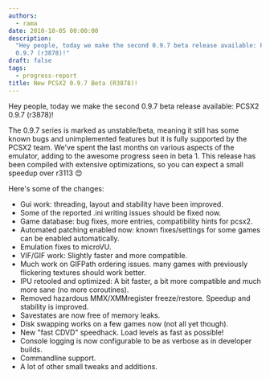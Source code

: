```yaml
---
authors:
  - rama
date: 2010-10-05 00:00:00
description:
  "Hey people, today we make the second 0.9.7 beta release available: PCSX2
  0.9.7 (r3878)!"
draft: false
tags:
  - progress-report
title: New PCSX2 0.9.7 Beta (R3878)!
---
```


Hey people, today we make the second 0.9.7 beta release available: PCSX2 0.9.7 (r3878)!

<!-- truncate -->

The 0.9.7 series is marked as unstable/beta, meaning it still has some
known bugs
and unimplemented features but it is fully supported by the PCSX2 team.
We've spent the last months on various aspects of the emulator, adding
to the awesome progress seen in beta 1.
This release has been compiled with extensive optimizations, so you can
expect a small speedup over r3113
😊

Here's some of the changes:

- Gui work: threading, layout and stability have been improved.
- Some of the reported .ini writing issues should be fixed now.
- Game database: bug fixes, more entries, compatibility hints for
  pcsx2.
- Automated patching enabled now: known fixes/settings for some games
  can be enabled automatically.
- Emulation fixes to microVU.
- VIF/GIF work: Slightly faster and more compatible.
- Much work on GIFPath ordering issues. many games with previously
  flickering textures should work better.
- IPU retooled and optimized: A bit faster, a bit more compatible and
  much more sane (no more coroutines).
- Removed hazardous MMX/XMMregister freeze/restore. Speedup and
  stability is improved.
- Savestates are now free of memory leaks.
- Disk swapping works on a few games now (not all yet though).
- New "fast CDVD" speedhack. Load levels as fast as possible!
- Console logging is now configurable to be as verbose as in developer
  builds.
- Commandline support.
- A lot of other small tweaks and additions.
